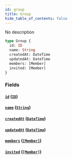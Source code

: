 ```yaml
---
id: group
title: Group
hide_table_of_contents: false
---
```



No description

```graphql
type Group {
  id: ID
  name: String
  createdAt: DateTime
  updatedAt: DateTime
  members: [Member]
  invited: [Member]
}
```


### Fields

#### [`id`](#) ([`ID`](/swapi/scalars/id))




#### [`name`](#) ([`String`](/swapi/scalars/string))




#### [`createdAt`](#) ([`DateTime`](/swapi/scalars/date-time))




#### [`updatedAt`](#) ([`DateTime`](/swapi/scalars/date-time))




#### [`members`](#) ([`[Member]`](/swapi/objects/member))




#### [`invited`](#) ([`[Member]`](/swapi/objects/member))






